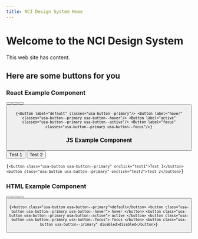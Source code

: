 ```yaml
---
title: NCI Design System Home
---
```





# Welcome to the NCI Design System

This web site has content.

## Here are some buttons for you

<Tabs label="code">

<TabItem displayText="React" id="react">

<h3>React Example Component</h3>
<Button label="default" classes="usa-button--primary" />
<Button label="hover" classes="usa-button--primary usa-button--hover" />
<Button label="active" classes="usa-button--primary usa-button--active" />
<Button label="focus" classes="usa-button--primary usa-button--focus" />

<Code className="jsx">{`
	<Button label="default" classes="usa-button--primary"/>
	<Button label="hover" classes="usa-button--primary usa-button--hover"/>
	<Button label="active" classes="usa-button--primary usa-button--active"/>
	<Button label="focus" classes="usa-button--primary usa-button--focus"/>
`}</Code>

</TabItem>

<TabItem displayText="JS" id="js">

<h3>JS Example Component</h3>
<button className="usa-button usa-button--primary" onClick={test1}>
	Test 1
</button>

<button className="usa-button usa-button--primary" onClick={test2}>
	Test 2
</button>

<Code className="jsx">{`
<button class="usa-button usa-button--primary" onclick="test1">Test 1</button>
<button class="usa-button usa-button--primary" onclick="test2">Test 2</button>
`}</Code>

</TabItem>

<TabItem displayText="HTML" id="html">

<h3>HTML Example Component</h3>
<Button label="default" classes="usa-button--primary" />
<Button label="hover" classes="usa-button--primary usa-button--hover" />
<Button label="active" classes="usa-button--primary usa-button--active" />
<Button label="focus" classes="usa-button--primary usa-button--focus" />

<Code className="html">{`
	<button class="usa-button usa-button--primary">default</button>
	<button class="usa-button usa-button--primary usa-button--hover">
		hover
	</button>
	<button class="usa-button usa-button--primary usa-button--active">
		active
	</button>
	<button class="usa-button usa-button--primary usa-button--focus">
		focus
	</button>
	<button class="usa-button usa-button--primary" disabled>disabled</button>
`}</Code>

</TabItem>

</Tabs>
